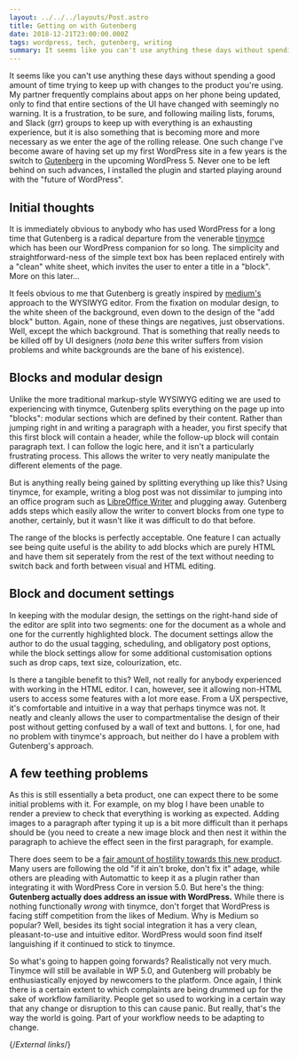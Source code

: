 ```yaml
---
layout: ../../../layouts/Post.astro
title: Getting on with Gutenberg
date: 2018-12-21T23:00:00.000Z
tags: wordpress, tech, gutenberg, writing
summary: It seems like you can't use anything these days without spending a good amount of time trying to keep up with changes to the product you're using. My partner frequently complains about apps on her phone being updated, only to find that entire sections of the UI have changed with seemingly no warning.
---
```


It seems like you can't use anything these days without spending a good amount of time trying to keep up with changes to the product you're using. My partner frequently complains about apps on her phone being updated, only to find that entire sections of the UI have changed with seemingly no warning. It is a frustration, to be sure, and following mailing lists, forums, and Slack (grr) groups to keep up with everything is an exhausting experience, but it is also something that is becoming more and more necessary as we enter the age of the rolling release. One such change I've become aware of having set up my first WordPress site in a few years is the switch to [Gutenberg][gutenberg] in the upcoming WordPress 5. Never one to be left behind on such advances, I installed the plugin and started playing around with the "future of WordPress".

## Initial thoughts

It is immediately obvious to anybody who has used WordPress for a long time that Gutenberg is a radical departure from the venerable [tinymce][tinymce] which has been our WordPress companion for so long. The simplicity and straightforward-ness of the simple text box has been replaced entirely with a "clean" white sheet, which invites the user to enter a title in a "block". More on this later…

It feels obvious to me that Gutenberg is greatly inspired by [medium's][medium] approach to the WYSIWYG editor. From the fixation on modular design, to the white sheen of the background, even down to the design of the "add block" button. Again, none of these things are negatives, just observations. Well, except the which background. That is something that really needs to be killed off by UI designers (_nota bene_ this writer suffers from vision problems and white backgrounds are the bane of his existence).

## Blocks and modular design

Unlike the more traditional markup-style WYSIWYG editing we are used to experiencing with tinymce, Gutenberg splits everything on the page up into "blocks": modular sections which are defined by their content. Rather than jumping right in and writing a paragraph with a header, you first specify that this first block will contain a header, while the follow-up block will contain paragraph text. I can follow the logic here, and it isn't a particularly frustrating process. This allows the writer to very neatly manipulate the different elements of the page.

But is anything really being gained by splitting everything up like this? Using tinymce, for example, writing a blog post was not dissimilar to jumping into an office program such as [LibreOffice Writer][libreoffice] and plugging away. Gutenberg adds steps which easily allow the writer to convert blocks from one type to another, certainly, but it wasn't like it was difficult to do that before.

The range of the blocks is perfectly acceptable. One feature I can actually see being quite useful is the ability to add blocks which are purely HTML and have them sit seperately from the rest of the text without needing to switch back and forth between visual and HTML editing.

## Block and document settings

In keeping with the modular design, the settings on the right-hand side of the editor are split into two segments: one for the document as a whole and one for the currently highlighted block. The document settings allow the author to do the usual tagging, scheduling, and obligatory post options, while the block settings allow for some additional customisation options such as drop caps, text size, colourization, etc.

Is there a tangible benefit to this? Well, not really for anybody experienced with working in the HTML editor. I can, however, see it allowing non-HTML users to access some features with a lot more ease. From a UX perspective, it's comfortable and intuitive in a way that perhaps tinymce was not. It neatly and cleanly allows the user to compartmentalise the design of their post without getting confused by a wall of text and buttons. I, for one, had no problem with tinymce's approach, but neither do I have a problem with Gutenberg's approach.

## A few teething problems

As this is still essentially a beta product, one can expect there to be some initial problems with it. For example, on my blog I have been unable to render a preview to check that everything is working as expected. Adding images to a paragraph after typing it up is a bit more difficult than it perhaps should be (you need to create a new image block and then nest it within the paragraph to achieve the effect seen in the first paragraph, for example.

There does seem to be a [fair amount of hostility towards this new product][gutenberg-reviews]. Many users are following the old "if it ain't broke, don't fix it" adage, while others are pleading with Automattic to keep it as a plugin rather than integrating it with WordPress Core in version 5.0. But here's the thing: **Gutenberg actually does address an issue with WordPress.** While there is nothing functionally _wrong_ with tinymce, don't forget that WordPress is facing stiff competition from the likes of Medium. Why is Medium so popular? Well, besides its tight social integration it has a very clean, pleasant-to-use and intuitive editor. WordPress would soon find itself languishing if it continued to stick to tinymce.

So what's going to happen going forwards? Realistically not very much. Tinymce will still be available in WP 5.0, and Gutenberg will probably be enthusiastically enjoyed by newcomers to the platform. Once again, I think there is a certain extent to which complaints are being drummed up for the sake of workflow familiarity. People get so used to working in a certain way that any change or disruption to this can cause panic. But really, that's the way the world is going. Part of your workflow needs to be adapting to change.

{/*External links*/}

[gutenberg]: https://wordpress.org/gutenberg/
[gutenberg-reviews]: https://wordpress.org/support/plugin/gutenberg/reviews/
[libreoffice]: https://libreoffice.org
[medium]: https://medium.com
[tinymce]: https://www.tinymce.com/
